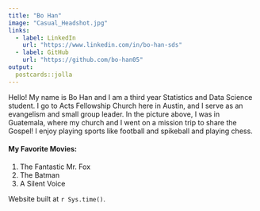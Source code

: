 ```yaml
---
title: "Bo Han"
image: "Casual_Headshot.jpg"
links:
  - label: LinkedIn
    url: "https://www.linkedin.com/in/bo-han-sds"
  - label: GitHub
    url: "https://github.com/bo-han05"
output:
  postcards::jolla
---
```

 
Hello! My name is Bo Han and I am a third year Statistics and Data Science student. I go to Acts Fellowship Church here in Austin, and I serve as an evangelism and small group leader. In the picture above, I was in Guatemala, where my church and I went on a mission trip to share the Gospel! I enjoy playing sports like football and spikeball and playing chess.

#### My Favorite Movies:
1. The Fantastic Mr. Fox
2. The Batman
3. A Silent Voice

Website built at `r Sys.time()`.

